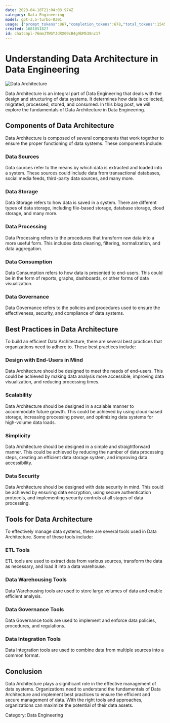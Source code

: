 ```yaml
---
date: 2023-04-18T21:04:03.974Z
category: Data Engineering
model: gpt-3.5-turbo-0301
usage: {"prompt_tokens":867,"completion_tokens":678,"total_tokens":1545}
created: 1681851827
id: chatcmpl-76mmJTWGYJdRX09cB4g9bM538nz17
---
```


# Understanding Data Architecture in Data Engineering

![Data Architecture](https://images.unsplash.com/photo-1531093342777-8e585ea56a6e)

Data Architecture is an integral part of Data Engineering that deals with the design and structuring of data systems. It determines how data is collected, migrated, processed, stored, and consumed. In this blog post, we will explore the fundamentals of Data Architecture in Data Engineering.

## Components of Data Architecture

Data Architecture is composed of several components that work together to ensure the proper functioning of data systems. These components include:

### Data Sources 

Data sources refer to the means by which data is extracted and loaded into a system. These sources could include data from transactional databases, social media feeds, third-party data sources, and many more.

### Data Storage 

Data Storage refers to how data is saved in a system. There are different types of data storage, including file-based storage, database storage, cloud storage, and many more.

### Data Processing

Data Processing refers to the procedures that transform raw data into a more useful form. This includes data cleaning, filtering, normalization, and data aggregation.

### Data Consumption

Data Consumption refers to how data is presented to end-users. This could be in the form of reports, graphs, dashboards, or other forms of data visualization.

### Data Governance 

Data Governance refers to the policies and procedures used to ensure the effectiveness, security, and compliance of data systems.

## Best Practices in Data Architecture 

To build an efficient Data Architecture, there are several best practices that organizations need to adhere to. These best practices include:

### Design with End-Users in Mind 

Data Architecture should be designed to meet the needs of end-users. This could be achieved by making data analysis more accessible, improving data visualization, and reducing processing times.

### Scalability 

Data Architecture should be designed in a scalable manner to accommodate future growth. This could be achieved by using cloud-based storage, increasing processing power, and optimizing data systems for high-volume data loads.

### Simplicity 

Data Architecture should be designed in a simple and straightforward manner. This could be achieved by reducing the number of data processing steps, creating an efficient data storage system, and improving data accessibility.

### Data Security 

Data Architecture should be designed with data security in mind. This could be achieved by ensuring data encryption, using secure authentication protocols, and implementing security controls at all stages of data processing.

## Tools for Data Architecture

To effectively manage data systems, there are several tools used in Data Architecture. Some of these tools include:

### ETL Tools 

ETL tools are used to extract data from various sources, transform the data as necessary, and load it into a data warehouse.

### Data Warehousing Tools 

Data Warehousing tools are used to store large volumes of data and enable efficient analysis.

### Data Governance Tools 

Data Governance tools are used to implement and enforce data policies, procedures, and regulations.

### Data Integration Tools 

Data Integration tools are used to combine data from multiple sources into a common format.

## Conclusion

Data Architecture plays a significant role in the effective management of data systems. Organizations need to understand the fundamentals of Data Architecture and implement best practices to ensure the efficient and secure management of data. With the right tools and approaches, organizations can maximize the potential of their data assets.

Category: Data Engineering